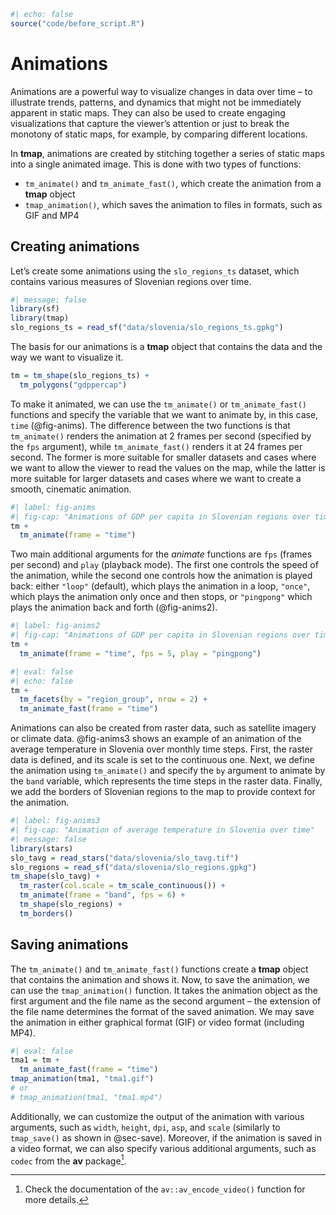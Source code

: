 ```r
#| echo: false
source("code/before_script.R")
```

# Animations {#sec-animations}

Animations are a powerful way to visualize changes in data over time -- to illustrate trends, patterns, and dynamics that might not be immediately apparent in static maps.
They can also be used to create engaging visualizations that capture the viewer's attention or just to break the monotony of static maps, for example, by comparing different locations.

In **tmap**, animations are created by stitching together a series of static maps into a single animated image. 
This is done with two types of functions: 

- `tm_animate()` and `tm_animate_fast()`, which create the animation from a **tmap** object
- `tmap_animation()`, which saves the animation to files in formats, such as GIF and MP4

## Creating animations

Let's create some animations using the `slo_regions_ts` dataset, which contains various measures of Slovenian regions over time.  

```r
#| message: false
library(sf)
library(tmap)
slo_regions_ts = read_sf("data/slovenia/slo_regions_ts.gpkg")
```

The basis for our animations is a **tmap** object that contains the data and the way we want to visualize it.

```r
tm = tm_shape(slo_regions_ts) +
  tm_polygons("gdppercap")
```

<!-- idea: animating charts along the data: -->
<!-- tm_polygons("gdppercap", fill.chart = tm_chart_donut()) -->

To make it animated, we can use the `tm_animate()` or `tm_animate_fast()` functions and specify the variable that we want to animate by, in this case, `time` (@fig-anims).
The difference between the two functions is that `tm_animate()` renders the animation at 2 frames per second (specified by the `fps` argument), while `tm_animate_fast()` renders it at 24 frames per second.
The former is more suitable for smaller datasets and cases where we want to allow the viewer to read the values on the map, while the latter is more suitable for larger datasets and cases where we want to create a smooth, cinematic animation.

<!-- fix: -->
<!-- https://github.com/r-tmap/tmap/issues/1150#issuecomment-3044249460 -->
```r
#| label: fig-anims
#| fig-cap: "Animations of GDP per capita in Slovenian regions over time using `tm_animate()`"
tm +
  tm_animate(frame = "time")
```

Two main additional arguments for the *animate* functions are `fps` (frames per second) and `play` (playback mode).
The first one controls the speed of the animation, while the second one controls how the animation is played back: 
either `"loop"` (default), which plays the animation in a loop, `"once"`, which plays the animation only once and then stops, or `"pingpong"` which plays the animation back and forth (@fig-anims2).

```r
#| label: fig-anims2
#| fig-cap: "Animations of GDP per capita in Slovenian regions over time with a pingpong playback mode"
tm +
  tm_animate(frame = "time", fps = 5, play = "pingpong")
```

<!-- https://github.com/r-tmap/tmap/issues/1160 -->
<!-- If you read the previous chapters, you may see the similarity between the `tm_animate()` and `tm_facets()` functions, which create a series of static maps based on the values of a variable. -->
<!-- The main difference is that `tm_animate()` creates an animation -- one frame after another -- while `tm_facets()` creates a grid of static maps, where each map corresponds to a value of the variable. -->
```r
#| eval: false
#| echo: false
tm +
  tm_facets(by = "region_group", nrow = 2) +
  tm_animate_fast(frame = "time")
```

Animations can also be created from raster data, such as satellite imagery or climate data.
@fig-anims3 shows an example of an animation of the average temperature in Slovenia over monthly time steps.
First, the raster data is defined, and its scale is set to the continuous one.
Next, we define the animation using `tm_animate()` and specify the `by` argument to animate by the `band` variable, which represents the time steps in the raster data.
Finally, we add the borders of Slovenian regions to the map to provide context for the animation.

```r
#| label: fig-anims3
#| fig-cap: "Animation of average temperature in Slovenia over time"
#| message: false
library(stars)
slo_tavg = read_stars("data/slovenia/slo_tavg.tif")
slo_regions = read_sf("data/slovenia/slo_regions.gpkg")
tm_shape(slo_tavg) +
  tm_raster(col.scale = tm_scale_continuous()) +
  tm_animate(frame = "band", fps = 6) +
  tm_shape(slo_regions) +
  tm_borders()
```

<!-- passing other arguments to tm_facets (+ ref) -->

## Saving animations

The `tm_animate()` and `tm_animate_fast()` functions create a **tmap** object that contains the animation and shows it.
Now, to save the animation, we can use the `tmap_animation()` function.
It takes the animation object as the first argument and the file name as the second argument -- the extension of the file name determines the format of the saved animation.
We may save the animation in either graphical format (GIF) or video format (including MP4).

```r
#| eval: false
tma1 = tm +
  tm_animate_fast(frame = "time")
tmap_animation(tma1, "tma1.gif")
# or
# tmap_animation(tma1, "tma1.mp4")
```

Additionally, we can customize the output of the animation with various arguments, such as `width`, `height`, `dpi`, `asp`, and `scale` (similarly to `tmap_save()` as shown in @sec-save).
Moreover, if the animation is saved in a video format, we can also specify various additional arguments, such as `codec` from the **av** package^[Check the documentation of the `av::av_encode_video()` function for more details.].
